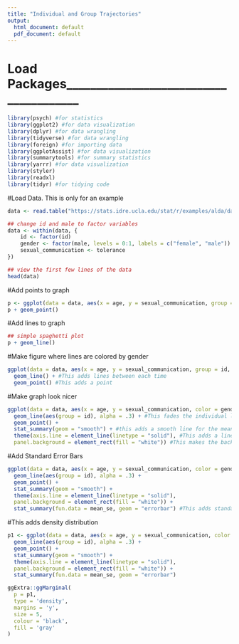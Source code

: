 ```yaml
---
title: "Individual and Group Trajectories"
output:
  html_document: default
  pdf_document: default
---
```


# Load Packages_______________________________________
```r
library(psych) #for statistics
library(ggplot2) #for data visualization
library(dplyr) #for data wrangling
library(tidyverse) #for data wrangling
library(foreign) #for importing data
library(ggplotAssist) #for data visualization
library(summarytools) #for summary statistics
library(yarrr) #for data visualization
library(styler)
library(readxl)
library(tidyr) #for tidying code
```

#Load Data. This is only for an example
```r
data <- read.table("https://stats.idre.ucla.edu/stat/r/examples/alda/data/tolerance1_pp.txt", sep = ",", header = TRUE)

## change id and male to factor variables
data <- within(data, {
    id <- factor(id)
    gender <- factor(male, levels = 0:1, labels = c("female", "male"))
    sexual_communication <- tolerance
})

## view the first few lines of the data
head(data)
```


#Add points to graph
```r
p <- ggplot(data = data, aes(x = age, y = sexual_communication, group = id))
p + geom_point()
```

#Add lines to graph
```r
## simple spaghetti plot
p + geom_line()
```
#Make figure where lines are colored by gender
```r
ggplot(data = data, aes(x = age, y = sexual_communication, group = id, color = gender)) + #this places age at x-axis and sexual communication at y-axis and provides individual lines by gender, which you would have as who they are interacting with (e.g., parent, peer, sexual partner)
  geom_line() + #This adds lines between each time
  geom_point() #This adds a point
```

#Make graph look nicer
```r
ggplot(data = data, aes(x = age, y = sexual_communication, color = gender)) +
  geom_line(aes(group = id), alpha = .3) + #This fades the individual lines
  geom_point() +
  stat_summary(geom = "smooth") + #this adds a smooth line for the mean values for gender, which for you will be the individual they are interacting with (e.g., parent, peer, sexual partner)
  theme(axis.line = element_line(linetype = "solid"), #This adds a line for the axes
  panel.background = element_rect(fill = "white")) #This makes the background white
```


#Add Standard Error Bars
```r
ggplot(data = data, aes(x = age, y = sexual_communication, color = gender)) +
  geom_line(aes(group = id), alpha = .3) +
  geom_point() +
  stat_summary(geom = "smooth") + 
  theme(axis.line = element_line(linetype = "solid"), 
  panel.background = element_rect(fill = "white")) +
  stat_summary(fun.data = mean_se, geom = "errorbar") #This adds standard error bars
```

#This adds density distribution
```r
p1 <- ggplot(data = data, aes(x = age, y = sexual_communication, color = gender)) +
  geom_line(aes(group = id), alpha = .3) +
  geom_point() +
  stat_summary(geom = "smooth") + 
  theme(axis.line = element_line(linetype = "solid"), 
  panel.background = element_rect(fill = "white")) +
  stat_summary(fun.data = mean_se, geom = "errorbar")

ggExtra::ggMarginal(
  p = p1,
  type = 'density',
  margins = 'y',
  size = 5,
  colour = 'black',
  fill = 'gray'
)
```

